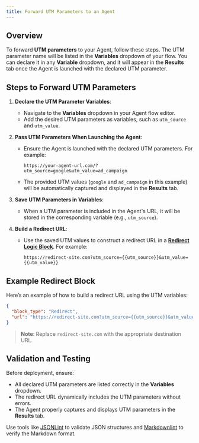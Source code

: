 ```yaml
---
title: Forward UTM Parameters to an Agent
---
```


## Overview

To forward **UTM parameters** to your Agent, follow these steps. The UTM parameter name will be listed in the **Variables** dropdown of your flow. You can declare it in any **Variable** dropdown, and it will appear in the **Results** tab once the Agent is launched with the declared UTM parameter.

## Steps to Forward UTM Parameters

1. **Declare the UTM Parameter Variables**:
   - Navigate to the **Variables** dropdown in your Agent flow editor.
   - Add the desired UTM parameters as variables, such as `utm_source` and `utm_value`.

2. **Pass UTM Parameters When Launching the Agent**:
   - Ensure the Agent is launched with the declared UTM parameters. For example:
     ```
     https://your-agent-url.com/?utm_source=google&utm_value=ad_campaign
     ```
   - The provided UTM values (`google` and `ad_campaign` in this example) will be automatically captured and displayed in the **Results** tab.

3. **Save UTM Parameters in Variables**:
   - When a UTM parameter is included in the Agent's URL, it will be stored in the corresponding variable (e.g., `utm_source`).

4. **Build a Redirect URL**:
   - Use the saved UTM values to construct a redirect URL in a **[Redirect Logic Block](/help/editor/blocks/logic/redirect)**. For example:
     ```url
     https://redirect-site.com?utm_source={{utm_source}}&utm_value={{utm_value}}
     ```

## Example Redirect Block

Here’s an example of how to build a redirect URL using the UTM variables:

```json
{
  "block_type": "Redirect",
  "url": "https://redirect-site.com?utm_source={{utm_source}}&utm_value={{utm_value}}"
}
```

> **Note**: Replace `redirect-site.com` with the appropriate destination URL.

## Validation and Testing

Before deployment, ensure:
- All declared UTM parameters are listed correctly in the **Variables** dropdown.
- The redirect URL dynamically includes the UTM parameters without errors.
- The Agent properly captures and displays UTM parameters in the **Results** tab.

Use tools like [JSONLint](https://jsonlint.com/) to validate JSON structures and [Markdownlint](https://github.com/DavidAnson/markdownlint) to verify the Markdown format.